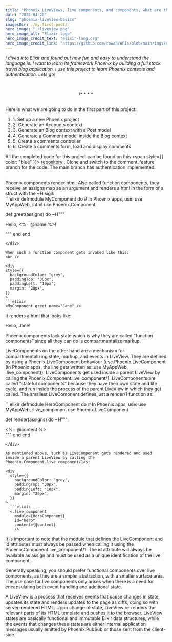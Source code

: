 ```yaml
---
title: "Phoneix LiveViews, live components, and components, what are they? When is which a better choice?"
date: "2024-04-20"
slug: "phoenix-liveview-basics"
imagesDir: ./my-first-post/
hero_image: "./liveview.png"
hero_image_alt: "Elixir logo"
hero_image_credit_text: "elixir-lang.org"
hero_image_credit_link: "https://github.com/rowah/APIs/blob/main/imgs/ecto.png?raw=true"
---
```


_I dived into Elixir and found out how fun and easy to understand the language is. I want to learn its framework Phoenix by building a full stack travel blog application. I use this project to learn Phoenix contexts and authentication. Lets go!_

<br />
<p align="center">\* * * *</p>
<br />
Here is what we are going to do in the first part of this project:

<ol>
  <li>1. Set up a new Phoenix project</li>
  <li>2. Generate an Accounts context</li>
  <li>3. Generate an Blog context with a Post model</li>
  <li>4. Generate a Comment model inside the Blog context</li>
  <li>5. Create a comments controller</li>
  <li>6. Create a comments form, load and display comments</li>
</ol>

All the completed code for this project can be found on this <span style={{ color: "blue" }}> [repository](https://github.com/rowah/travel_blog)</span> . Clone and switch to the comment_feature branch for the code. The main branch has authentication implemented.

<br />
Phoenix components render html. Also called function components, they receive an
assigns map as an argument and renders a html in the form of a struct with the ~H
sigil:

<div
  style={{
    backgroundColor: "grey",
    paddingTop: "30px",
    paddingLeft: "10px",
    margin: "20px",
  }}
>
```elixir
defmodule MyComponent do
# In Phoenix apps, use: use MyAppWeb, :html
use Phoenix.Component

def greet(assigns) do
~H"""

  <p>Hello, <%= @name %>!</p>
  """
  end
end

````
</div>

When such a function component gets invoked like this:
<br />

<div
style={{
  backgroundColor: "grey",
  paddingTop: "30px",
  paddingLeft: "10px",
  margin: "20px",
}}
>
```elixir
<MyComponent.greet name="Jane" />

````

</div>
It renders a html that looks like:

Hello, Jane!

Phoenix components lack state which is why they are called “function components” since all they can do is compartmentalize markup.

LiveComponents on the other hand are a mechanism for compartmentalizing state, markup, and events in LiveView. They are defined by using a Phoenix.LiveComponent behaviour (use Phoenix.LiveComponent (In Phoenix apps, the line gets written as: use MyAppWeb, :live_component)). LiveComponents get used inside a parent LiveView by calling the Phoenix.Component.live_component/1. LiveComponents are called “stateful components” because they have their own state and life cycle, and run inside the process of the parent LiveView in which they get called. The smallest LiveComonent defines just a render/1 function as:

<div
  style={{
    backgroundColor: "grey",
    paddingTop: "30px",
    paddingLeft: "10px",
    margin: "20px",
  }}
>
```elixir
defmodule HeroComponent do
  # In Phoenix apps, use: use MyAppWeb, :live_component
  use Phoenix.LiveComponent

def render(assigns) do
~H"""

  <div class="hero"><%= @content %></div>
  """
  end
end

````
</div>

As mentioned above, such as LiveComponent gets rendered and used inside a parent LiveView by calling the Phoenix.Component.live_component/1as:

<div
  style={{
    backgroundColor: "grey",
    paddingTop: "30px",
    paddingLeft: "10px",
    margin: "20px",
  }}
>
  ```elixir
  <.live_component
    module={HeroComponent}
    id="hero"
    content={@content}
    />

````

</div>

It is important to note that the module that defines the LiveComponent and id attributes must always be passed when calling it using the Phoenix.Component.live_component/1. The id attribute will always be available as assign and must be used as a unique identification of the live component.

Generally speaking, you should prefer functional components over live components, as they are a simpler abstraction, with a smaller surface area. The use case for live components only arises when there is a need for encapsulating both event handling and additional state.

A LiveView is a process that receives events that cause changes in state, updates its state and renders updates to the page as diffs, doing so with server-rendered HTML. Upon change of state, LiveView re-renders the relevant parts of its HTML template and pushes it to the browser. LiveView states are basically functional and immutable Elixir data structures, while the events that changes these states are either internal application messages usually emitted by Phoenix.PubSub or those sent from the client-side.
